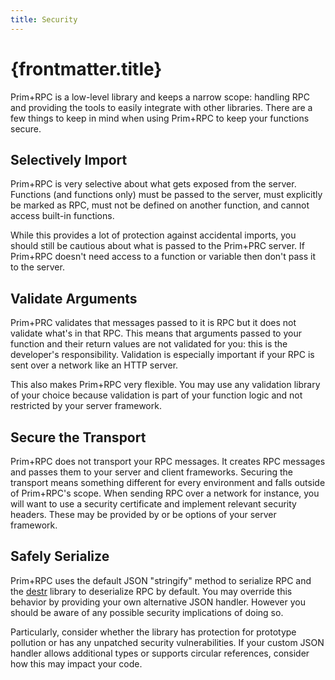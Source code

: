```yaml
---
title: Security
---
```


# {frontmatter.title}

Prim+RPC is a low-level library and keeps a narrow scope: handling RPC and providing the tools to easily integrate with
other libraries. There are a few things to keep in mind when using Prim+RPC to keep your functions secure.

## Selectively Import

Prim+RPC is very selective about what gets exposed from the server. Functions (and functions only) must be passed to the
server, must explicitly be marked as RPC, must not be defined on another function, and cannot access built-in functions.

While this provides a lot of protection against accidental imports, you should still be cautious about what is passed to
the Prim+PRC server. If Prim+RPC doesn't need access to a function or variable then don't pass it to the server.

## Validate Arguments

Prim+PRC validates that messages passed to it is RPC but it does not validate what's in that RPC. This means that
arguments passed to your function and their return values are not validated for you: this is the developer's
responsibility. Validation is especially important if your RPC is sent over a network like an HTTP server.

This also makes Prim+RPC very flexible. You may use any validation library of your choice because validation is part of
your function logic and not restricted by your server framework.

## Secure the Transport

Prim+RPC does not transport your RPC messages. It creates RPC messages and passes them to your server and client
frameworks. Securing the transport means something different for every environment and falls outside of Prim+RPC's
scope. When sending RPC over a network for instance, you will want to use a security certificate and implement relevant
security headers. These may be provided by or be options of your server framework.

## Safely Serialize

Prim+RPC uses the default JSON "stringify" method to serialize RPC and the [destr](https://github.com/unjs/destr#readme)
library to deserialize RPC by default. You may override this behavior by providing your own alternative JSON handler.
However you should be aware of any possible security implications of doing so.

Particularly, consider whether the library has protection for prototype pollution or has any unpatched security
vulnerabilities. If your custom JSON handler allows additional types or supports circular references, consider how this
may impact your code.
